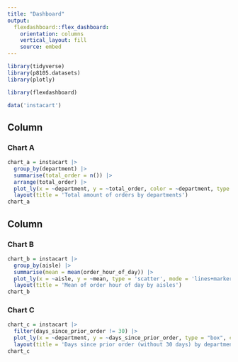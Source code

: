 ```yaml
---
title: "Dashboard"
output: 
  flexdashboard::flex_dashboard:
    orientation: columns
    vertical_layout: fill
    source: embed
---
```


```r
library(tidyverse)
library(p8105.datasets)
library(plotly)

library(flexdashboard)
```


```r
data('instacart')
```


Column {data-width=650}
-----------------------------------------------------------------------

### Chart A

```r
chart_a = instacart |>
  group_by(department) |>
  summarise(total_order = n()) |>
  arrange(total_order) |>
  plot_ly(x = ~department, y = ~total_order, color = ~department, type = 'bar', colors = 'viridis') |>
  layout(title = 'Total amount of orders by departments')
chart_a
```

Column {data-width=350}
-----------------------------------------------------------------------

### Chart B

```r
chart_b = instacart |>
  group_by(aisle) |>
  summarise(mean = mean(order_hour_of_day)) |>
  plot_ly(x = ~aisle, y = ~mean, type = 'scatter', mode = 'lines+markers', alpha = 0.5) |>
  layout(title = 'Mean of order hour of day by aisles')
chart_b
```

### Chart C

```r
chart_c = instacart |>
  filter(days_since_prior_order != 30) |>
  plot_ly(x = ~department, y = ~days_since_prior_order, type = "box", color = ~department, colors = "viridis") |>
  layout(title = 'Days since prior order (without 30 days) by department')
chart_c
```

